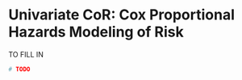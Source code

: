 # Univariate CoR: Cox Proportional Hazards Modeling of Risk {#cor-coxph}

TO FILL IN

```r
# TODO
```

